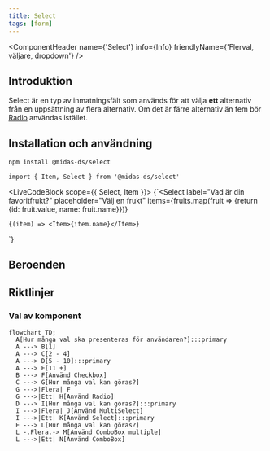 ```yaml
---
title: Select
tags: [form]
---
```



<ComponentHeader
  name={'Select'}
  info={Info}
  friendlyName={'Flerval, väljare, dropdown'}
/>

## Introduktion

Select är en typ av inmatningsfält som används för att välja **ett** alternativ från en uppsättning av flera alternativ. Om det är färre alternativ än fem bör [Radio](./radio.mdx) användas istället.

## Installation och användning

```bash npm2yarn
npm install @midas-ds/select
```

```tsx
import { Item, Select } from '@midas-ds/select'
```

<LiveCodeBlock scope={{ Select, Item }}>
  {`<Select
    label="Vad är din favoritfrukt?"
    placeholder="Välj en frukt"
    items={fruits.map(fruit => {return {id: fruit.value, name: fruit.name}})}
>
    {(item) => <Item>{item.name}</Item>}
</Select>`}
</LiveCodeBlock>

## Beroenden

<ComponentFooter info={Info} />

## Riktlinjer

### Val av komponent

```mermaid
flowchart TD;
  A[Hur många val ska presenteras för användaren?]:::primary
  A ---> B[1]
  A ---> C[2 - 4]
  A ---> D[5 - 10]:::primary
  A ---> E[11 +]
  B ---> F[Använd Checkbox]
  C ---> G[Hur många val kan göras?]
  G --->|Flera| F
  G --->|Ett| H[Använd Radio]
  D ---> I[Hur många val kan göras?]:::primary
  I --->|Flera| J[Använd MultiSelect]
  I --->|Ett| K[Använd Select]:::primary
  E ---> L[Hur många val kan göras?]
  L -.Flera.-> M[Använd ComboBox multiple]
  L --->|Ett| N[Använd ComboBox]
```

<ComponentFooter info={Info} />

